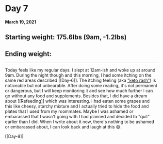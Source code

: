 # Day 7
**March 19, 2021**

## Starting weight: 175.6lbs (9am, -1.2lbs)
## Ending weight: 
***

Today feels like my regular days. I slept at 12am-ish and woke up at around 9am. During the night though and this morning, I had some itching on the same red areas described [[Day-6]]. The itching feeling (aka ["keto rash"](https://perfectketo.com/keto-rash/)) is noticeable but not unbearable. After doing some reading, it's not permanent or dangerous, but I will keep monitoring it and see how much further I can go without any food and supplements. Besides that, I did have a dream about [[Refeeding]] which was interesting. I had eaten some grapes and this like cheesy, starchy mixture and I actually tried to hide the food and plates that I used from my roommates. Maybe I was ashamed or embarassed that I wasn't going with I had planned and decided to "quit" earlier than I did. When I write about it now, there's nothing to be ashamed or embarassed about, I can look back and laugh at this 😄.

[[Day-8]]